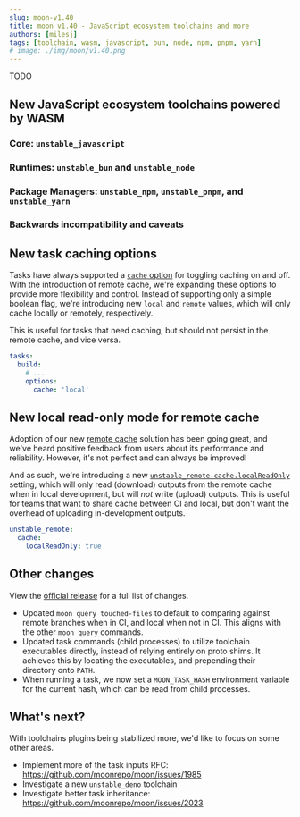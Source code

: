 ```yaml
---
slug: moon-v1.40
title: moon v1.40 - JavaScript ecosystem toolchains and more
authors: [milesj]
tags: [toolchain, wasm, javascript, bun, node, npm, pnpm, yarn]
# image: ./img/moon/v1.40.png
---
```


TODO

<!--truncate-->

## New JavaScript ecosystem toolchains powered by WASM

### Core: `unstable_javascript`

### Runtimes: `unstable_bun` and `unstable_node`

### Package Managers: `unstable_npm`, `unstable_pnpm`, and `unstable_yarn`

### Backwards incompatibility and caveats

## New task caching options

Tasks have always supported a [`cache` option](/docs/config/project#cache) for toggling caching on
and off. With the introduction of remote cache, we're expanding these options to provide more
flexibility and control. Instead of supporting only a simple boolean flag, we're introducing new
`local` and `remote` values, which will only cache locally or remotely, respectively.

This is useful for tasks that need caching, but should not persist in the remote cache, and vice
versa.

```yaml title="moon.yml"
tasks:
  build:
    # ...
    options:
      cache: 'local'
```

## New local read-only mode for remote cache

Adoption of our new [remote cache](/docs/guides/remote-cache) solution has been going great, and
we've heard positive feedback from users about its performance and reliability. However, it's not
perfect and can always be improved!

And as such, we're introducing a new
[`unstable_remote.cache.localReadOnly`](/docs/config/workspace#localreadonly) setting, which will
only read (download) outputs from the remote cache when in local development, but will _not_ write
(upload) outputs. This is useful for teams that want to share cache between CI and local, but don't
want the overhead of uploading in-development outputs.

```yaml title=".moon/workspace.yml"
unstable_remote:
  cache:
    localReadOnly: true
```

## Other changes

View the [official release](https://github.com/moonrepo/moon/releases/tag/v1.40.0) for a full list
of changes.

- Updated `moon query touched-files` to default to comparing against remote branches when in CI, and
  local when not in CI. This aligns with the other `moon query` commands.
- Updated task commands (child processes) to utilize toolchain executables directly, instead of
  relying entirely on proto shims. It achieves this by locating the executables, and prepending
  their directory onto `PATH`.
- When running a task, we now set a `MOON_TASK_HASH` environment variable for the current hash,
  which can be read from child processes.

## What's next?

With toolchains plugins being stabilized more, we'd like to focus on some other areas.

- Implement more of the task inputs RFC: https://github.com/moonrepo/moon/issues/1985
- Investigate a new `unstable_deno` toolchain
- Investigate better task inheritance: https://github.com/moonrepo/moon/issues/2023
